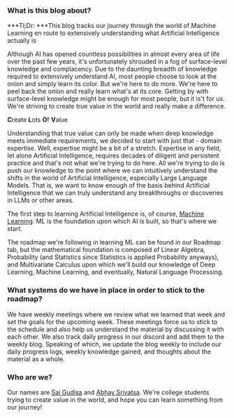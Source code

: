 ### What is this blog about?

***Tl;Dr: ***This blog tracks our journey through the world of Machine Learning en route to extensively understanding what Artificial Intelligence actually is

Although AI has opened countless possibilities in almost every area of life over the past few years, 
it's unfortunately shrouded in a fog of surface-level knowledge and complacency. Due to the
daunting breadth of knowledge required to extensively understand AI, most people choose to look at the onion and simply learn its color.
But we're here to do more. We're here to peel back the onion and really learn what's at its core. 
Getting by with surface-level knowledge might be enough for most people, but it is't for us. We're striving to create true value in the world and really make a difference.

<span className="text-amber"><strong>C</strong></span>reate <span className="text-amber"><strong>L</strong></span>ots <span className="text-amber"><strong>O</strong></span>f <span className="text-amber"><strong>V</strong></span>alue

Understanding that true value can only be made when deep knowledge meets immediate requirements,
we decided to start with just that - domain expertise. Well, expertise might be a bit of a stretch.
Expertise in any field, let alone Artificial Intelligence, requires decades of diligent and persistent
practice and that's not what we're trying to do here. All we're trying to do is push our knowledge to the point where we can intuitively understand the
shifts in the world of Artificial Intelligence, especially Large Language Models. That is, we want to know enough of the basis behind
Artificial Intelligence that we can truly understand any breakthroughs or discoveries in LLMs or other areas.

The first step to learning Artificial Intelligence is, of course, <ins>Machine Learning</ins>. ML is the foundation
upon which AI is built, so that's where we start. 

The roadmap we're following in learning ML can be found in our Roadmap tab, but the mathematical foundation
is composed of Linear Algebra, Probability (and Statistics since Statistics is applied Probability anyways),
and Multivariate Calculus upon which we'll build our knowledge of Deep Learning, Machine Learning, and eventually, Natural Language Processing.

### What systems do we have in place in order to stick to the roadmap?

We have weekly meetings where we review what we learned that week and set the goals for the upcoming week. These meetings force us to stick
to the schedule and also help us understand the material by discussing it with each other. We also track daily progress in our discord and add them to the weekly blog. 
Speaking of which, we update the blog weekly to include our daily progress logs, weekly knowledge gained, and thoughts about the material as a whole. 

### Who are we?

Our names are [Sai Gudisa](http://saigudisa6.github.io/personal_website) and [Abhay Srivatsa](https://www.abhaysrivatsa.com/). We're college students
trying to create value in the world, and hope you can learn something from our journey!
